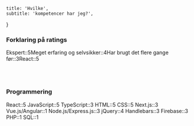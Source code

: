     title: 'Hvilke',
    subtitle: 'kompetencer har jeg?',
}

### Forklaring på ratings
<Rating>Ekspert::5</Rating><Rating>Meget erfaring og selvsikker::4</Rating><Rating>Har brugt det flere gange før::3</Rating><Rating>React::5</Rating>

<br /><br />

### Programmering
<Rating>React::5</Rating>
<Rating>JavaScript::5</Rating>
<Rating>TypeScript::3</Rating>
<Rating>HTML::5</Rating>
<Rating>CSS::5</Rating>
<Rating>Next.js::3</Rating>
<Rating>Vue.js/Angular::1</Rating>
<Rating>Node.js/Express.js::3</Rating>
<Rating>jQuery::4</Rating>
<Rating>Handlebars::3</Rating>
<Rating>Firebase::3</Rating>
<Rating>PHP::1</Rating>
<Rating>SQL::1</Rating>

